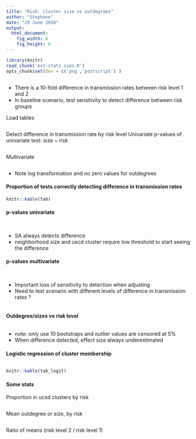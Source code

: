 ```yaml
---
title: "Risk: cluster size vs outdegrees"
author: "Stephane"
date: "29 June 2016"
output:
  html_document:
    fig_width: 6
    fig_height: 6
---
```


```r
library(knitr)
read_chunk('ext-stats_sims.R')
opts_chunk$set(dev = c('png','postscript') )
```

```r
```
* There is a 10-fold difference in transmission rates between risk level 1 and 2
* In baseline scenario, test sensitivity to detect difference between risk groups

Load tables
```r
```

Detect difference in transmission rate by risk level
Univariate
p-values of univariate test: size ~ risk

```r
```

Multivariate

```r
```
* Note log transformation and no zero values for outdegrees

#### Proportion of tests correctly detecting difference in transmission rates
```r
knitr::kable(tab)
```



#### p-values univariate
```r
```

```r
```

* SA always detects difference
* neighborhood size and uscd cluster require low threshold to start seeing the difference

#### p-values multivariate
```r
```

```r
```

* Important loss of sensitivity to detection when adjusting
* Need to test scenario with different levels of difference in transmission rates ?

```r
```

#### Outdegree/sizes vs risk level
```r
```

* note: only use 10 bootstraps and outlier values are censored at 5%
* When difference detected, effect size always underestimated

#### Logistic regression of cluster membership
```r

```

```r
knitr::kable(tab_logit)
```

#### Some stats
Proportion in ucsd clusters by risk
```r
```

Mean outdegree or size, by risk
```r
```

Ratio of means (risk level 2 / risk level 1)
```r
```





